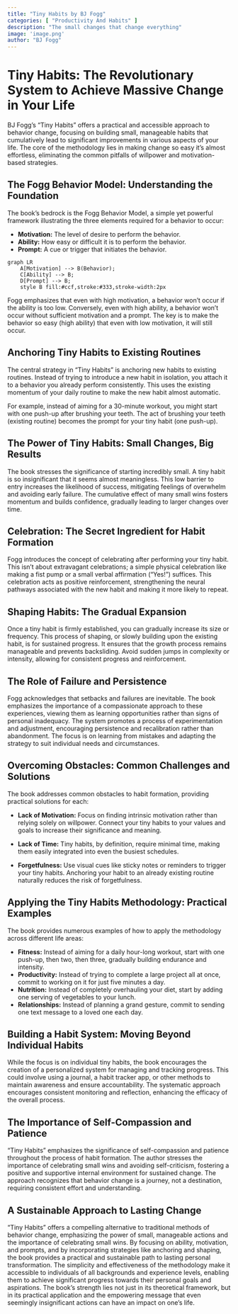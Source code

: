 ```yaml
---
title: "Tiny Habits by BJ Fogg"
categories: [ "Productivity And Habits" ]
description: "The small changes that change everything"
image: 'image.png'
author: "BJ Fogg"
---
```

# Tiny Habits: The Revolutionary System to Achieve Massive Change in Your Life

BJ Fogg's "Tiny Habits" offers a practical and accessible approach to behavior change, focusing on building small, manageable habits that cumulatively lead to significant improvements in various aspects of your life.  The core of the methodology lies in making change so easy it's almost effortless, eliminating the common pitfalls of willpower and motivation-based strategies.


## The Fogg Behavior Model: Understanding the Foundation

The book's bedrock is the Fogg Behavior Model, a simple yet powerful framework illustrating the three elements required for a behavior to occur:

* **Motivation:** The level of desire to perform the behavior.
* **Ability:** How easy or difficult it is to perform the behavior.
* **Prompt:** A cue or trigger that initiates the behavior.


```mermaid
graph LR
    A[Motivation] --> B(Behavior);
    C[Ability] --> B;
    D[Prompt] --> B;
    style B fill:#ccf,stroke:#333,stroke-width:2px
```

Fogg emphasizes that even with high motivation, a behavior won't occur if the ability is too low. Conversely, even with high ability, a behavior won't occur without sufficient motivation and a prompt.  The key is to make the behavior so easy (high ability) that even with low motivation, it will still occur.

## Anchoring Tiny Habits to Existing Routines

The central strategy in "Tiny Habits" is anchoring new habits to existing routines.  Instead of trying to introduce a new habit in isolation, you attach it to a behavior you already perform consistently.  This uses the existing momentum of your daily routine to make the new habit almost automatic.

For example, instead of aiming for a 30-minute workout, you might start with one push-up after brushing your teeth.  The act of brushing your teeth (existing routine) becomes the prompt for your tiny habit (one push-up).

## The Power of Tiny Habits: Small Changes, Big Results

The book stresses the significance of starting incredibly small. A tiny habit is so insignificant that it seems almost meaningless. This low barrier to entry increases the likelihood of success, mitigating feelings of overwhelm and avoiding early failure. The cumulative effect of many small wins fosters momentum and builds confidence, gradually leading to larger changes over time.

## Celebration: The Secret Ingredient for Habit Formation

Fogg introduces the concept of celebrating after performing your tiny habit.  This isn't about extravagant celebrations; a simple physical celebration like making a fist pump or a small verbal affirmation ("Yes!") suffices.  This celebration acts as positive reinforcement, strengthening the neural pathways associated with the new habit and making it more likely to repeat.

## Shaping Habits: The Gradual Expansion

Once a tiny habit is firmly established, you can gradually increase its size or frequency. This process of shaping, or slowly building upon the existing habit, is for sustained progress. It ensures that the growth process remains manageable and prevents backsliding. Avoid sudden jumps in complexity or intensity, allowing for consistent progress and reinforcement.

## The Role of Failure and Persistence

Fogg acknowledges that setbacks and failures are inevitable.  The book emphasizes the importance of a compassionate approach to these experiences, viewing them as learning opportunities rather than signs of personal inadequacy.  The system promotes a process of experimentation and adjustment, encouraging persistence and recalibration rather than abandonment. The focus is on learning from mistakes and adapting the strategy to suit individual needs and circumstances.


## Overcoming Obstacles: Common Challenges and Solutions

The book addresses common obstacles to habit formation, providing practical solutions for each:

* **Lack of Motivation:**  Focus on finding intrinsic motivation rather than relying solely on willpower.  Connect your tiny habits to your values and goals to increase their significance and meaning.

* **Lack of Time:**  Tiny habits, by definition, require minimal time, making them easily integrated into even the busiest schedules.

* **Forgetfulness:** Use visual cues like sticky notes or reminders to trigger your tiny habits.  Anchoring your habit to an already existing routine naturally reduces the risk of forgetfulness.


## Applying the Tiny Habits Methodology: Practical Examples

The book provides numerous examples of how to apply the methodology across different life areas:

* **Fitness:**  Instead of aiming for a daily hour-long workout, start with one push-up, then two, then three, gradually building endurance and intensity.
* **Productivity:**  Instead of trying to complete a large project all at once, commit to working on it for just five minutes a day.
* **Nutrition:**  Instead of completely overhauling your diet, start by adding one serving of vegetables to your lunch.
* **Relationships:**  Instead of planning a grand gesture, commit to sending one text message to a loved one each day.

##  Building a Habit System:  Moving Beyond Individual Habits

While the focus is on individual tiny habits, the book encourages the creation of a personalized system for managing and tracking progress.  This could involve using a journal, a habit tracker app, or other methods to maintain awareness and ensure accountability. The systematic approach encourages consistent monitoring and reflection, enhancing the efficacy of the overall process.


## The Importance of Self-Compassion and Patience

"Tiny Habits" emphasizes the significance of self-compassion and patience throughout the process of habit formation. The author stresses the importance of celebrating small wins and avoiding self-criticism, fostering a positive and supportive internal environment for sustained change.  The approach recognizes that behavior change is a journey, not a destination, requiring consistent effort and understanding.



## A Sustainable Approach to Lasting Change

"Tiny Habits" offers a compelling alternative to traditional methods of behavior change, emphasizing the power of small, manageable actions and the importance of celebrating small wins. By focusing on ability, motivation, and prompts, and by incorporating strategies like anchoring and shaping, the book provides a practical and sustainable path to lasting personal transformation. The simplicity and effectiveness of the methodology make it accessible to individuals of all backgrounds and experience levels, enabling them to achieve significant progress towards their personal goals and aspirations. The book's strength lies not just in its theoretical framework, but in its practical application and the empowering message that even seemingly insignificant actions can have an impact on one's life.

